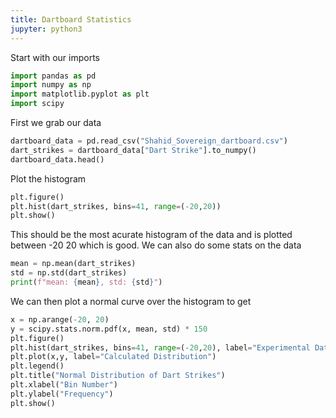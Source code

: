 ```yaml
---
title: Dartboard Statistics
jupyter: python3
---
```


Start with our imports

```python
import pandas as pd
import numpy as np
import matplotlib.pyplot as plt
import scipy
```

First we grab our data

```python
dartboard_data = pd.read_csv("Shahid_Sovereign_dartboard.csv")
dart_strikes = dartboard_data["Dart Strike"].to_numpy()
dartboard_data.head()
```
Plot the histogram

```python
plt.figure()
plt.hist(dart_strikes, bins=41, range=(-20,20))
plt.show()
```

This should be the most acurate histogram of the data and is plotted between -20 20 which is good. We can also do some stats on the data

```python
mean = np.mean(dart_strikes)
std = np.std(dart_strikes)
print(f"mean: {mean}, std: {std}")
```

We can then plot a normal curve over the histogram to get 

```python
x = np.arange(-20, 20)
y = scipy.stats.norm.pdf(x, mean, std) * 150 
plt.figure()
plt.hist(dart_strikes, bins=41, range=(-20,20), label="Experimental Data")
plt.plot(x,y, label="Calculated Distribution")
plt.legend()
plt.title("Normal Distribution of Dart Strikes")
plt.xlabel("Bin Number")
plt.ylabel("Frequency")
plt.show()
```
